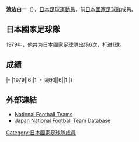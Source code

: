{{Infobox football biography
|name=渡边由一
|image=
|fullname=渡边由一
|birth_date={{Birth date and age|1954|4|5}}
|cityofbirth=
|countryofbirth=[[日本|日本]]
|height=1.70 m
|position=[[中场|中场]]
|currentclub=
|years=1977-1982
|clubs=[[廣島三箭|東洋工業]]
|caps(goals)=
|nationalyears=1979
|nationalteam=[[日本國家足球隊|日本]]
|nationalcaps(goals)=6 (1)
}}
'''渡边由一'''（{{Bd|1954年|4月5日||}}），[[日本|日本]][[足球|足球]][[運動員|運動員]]，前[[日本國家足球隊|日本國家足球隊]]成員。

==日本國家足球隊==
1979年，他共为[[日本國家足球隊|日本國家足球隊]]出场6次，打进1球。

==成績==
{{Football player national team statistics|JPN}}
|-
|1979||6||1
|-
!總和||6||1
|}

==外部連結==
{{Reflist}}
*[http://www.national-football-teams.com/v2/player.php?id=39142 National Football Teams]
*[https://web.archive.org/web/20131105140342/http://www.japannationalfootballteam.com/en/players/watanabe_yoshiichi.html Japan National Football Team Database]

{{Japan-sport-bio-stub}}
{{Soccer-player-stub}}
[[Category:日本國家足球隊成員|Category:日本國家足球隊成員]]